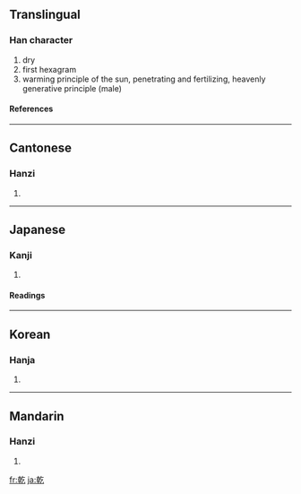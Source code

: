 {{see|亁|干}}<!-- may be replaced by zh-forms -->

==Translingual==
===Han character===
{{Han char|rn=5|rad=乙|as=10|sn=11|four=4841<sub>7</sub>|canj=十十人弓 (JJON)}}
# dry
# first hexagram
# warming principle of the sun, penetrating and fertilizing, heavenly generative principle (male)
====References====
{{Han ref|kx=0084.250|dkj=00204|dj=0172.010|hdz=10056.100|uh=4E7E|ud=20094|bh=B0AE|bd=45230}}
----
==Cantonese==
===Hanzi===
{{yue-hanzi|jyut=|y=gon1, kin4}}
# {{defn|Cantonese}}
----
==Japanese==
===Kanji===
{{ja-kanji|grade=|rs=乙10}}
# {{defn|Japanese}}
====Readings====
{{ja-readings|on=[[かん]] (kan), [[けん]] (ken), [[げん]] (gen)|kun=[[かわく]] (kawaku), [[かわかす]] (kawakasu), [[いぬい]] (inui)}}
----
==Korean==
===Hanja===
{{ko-hanja|hangeul=[[간]], [[건]]|rv=gan, geon|mr=kan, kŏn}}
# {{defn|Korean}}
----
==Mandarin==
===Hanzi===
{{cmn-hanzi|sim=干|pin=[[gān]] (gan1), [[qián]] (qian2)|wg=kan<sup>1</sup>, ch'ien<sup>2</sup>}}
# {{defn|Mandarin}}

[[fr:乾]]
[[ja:乾]]